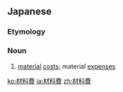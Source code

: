 ==Japanese==
{{ja-kanjitab|ざい|りょう|ひ|yomi=on}}

===Etymology===
{{suffix|材料|費|t1=material|t2=cost|lang=ja|sort=さいりょうひ'}}

===Noun===
{{ja-noun|ざいりょうひ}}

# [[material]] [[costs]]; material [[expenses]]

[[ko:材料費]]
[[ja:材料費]]
[[zh:材料費]]